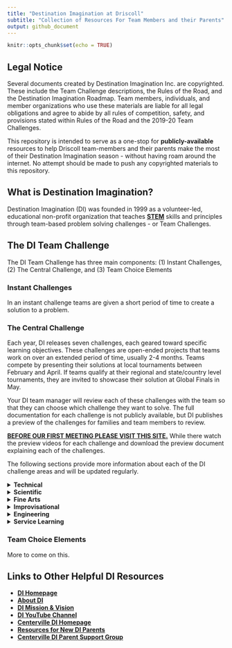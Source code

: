 ```yaml
---
title: "Destination Imagination at Driscoll"
subtitle: "Collection of Resources For Team Members and their Parents"
output: github_document
---
```


```r
knitr::opts_chunk$set(echo = TRUE)
```

## Legal Notice

Several documents created by Destination Imagination Inc. are copyrighted. These include the Team Challenge descriptions, the Rules of the Road, and the Destination Imagination Roadmap.  Team members, individuals, and member organizations who use these materials are liable for all legal obligations and agree to abide by all rules of competition, safety, and provisions stated within Rules of the Road and the 2019-20 Team Challenges.  

This repository is intended to serve as a one-stop for **publicly-available** resources to help Driscoll team-members and their parents make the most of their Destination Imagination season - without having roam around the internet.  No attempt should be made to push any copyrighted materials to this repository.

## What is Destination Imagination?

Destination Imagination (DI) was founded in 1999 as a volunteer-led, educational non-profit organization that teaches <a target=" " href="https://en.wikipedia.org/wiki/Science,_technology,_engineering,_and_mathematics">**STEM**</a> skills and principles through team-based problem solving challenges - or Team Challenges.

## The DI Team Challenge

The DI Team Challenge has three main components: (1) Instant Challenges, (2) The Central Challenge, and (3) Team Choice Elements

### Instant Challenges

In an instant challenge teams are given a short period of time to create a solution to a problem.

### The Central Challenge

Each year, DI releases seven challenges, each geared toward specific learning objectives. These challenges are open-ended projects that teams work on over an extended period of time, usually 2-4 months.  Teams compete by presenting their solutions at local tournaments between February and April. If teams qualify at their regional and state/country level tournaments, they are invited to showcase their solution at Global Finals in May.

Your DI team manager will review each of these challenges with the team so that they can choose which challenge they want to solve.  The full documentation for each challenge is not publicly available, but DI publishes a preview of the challenges for families and team members to review. 

<u>**BEFORE OUR FIRST MEETING PLEASE VISIT [THIS SITE ](https://www.destinationimagination.org/challenge-program/2019-20-challenge-previews/).**</u> While there watch the preview videos for each challenge and download the preview document explaining each of the challenges.

The following sections provide more information about each of the DI challenge areas and will be updated regularly.

<details>
<summary><b>Technical</b></summary>
<p>
The Technical Challenge requires teams to build equipment, such as vehicles, in order to solve their challenge. They must also include a performance, in a specific form or about a general topic supplied with the challenge. In addition, the challenge requires teams to create specific elements unique to the team that will count as Team Choice Elements. The team will be evaluated on their creativity and originality, the quality, workmanship and effort, and the integration of the elements into the presentation. Normally, Team Choice Elements account for 15% of a team's score. The Team Choice Element can be anything that the team chooses, as long as it is not a scoring element.
<br/>
<!-- <center> -->
<!-- <iframe width="800" height="400" src="https://www.youtube.com/embed/tWiOP7Bhq6Y" frameborder="0" allow="accelerometer; encrypted-media; gyroscope; picture-in-picture" allowfullscreen></iframe> -->
<!-- <center> -->
</p>
</details>
<!--##########################-->
<!--##########################--> 
<details>
<summary><b>Scientific</b></summary>
<p>
The Scientific Challenge requires teams to do research on a specific aspect of science, and then create a performance based on it. Sometimes, there is also a specific requirement to build a certain kind of prop or costume. In addition, the challenge requires teams to create two specific elements unique to the team that will count as Team Choice Elements. The team will be evaluated on the creativity and originality, the quality, workmanship and effort, and the integration of the element into the presentation. Normally, Team Choice Elements account for 15% of a team's score. The Team Choice Element can be anything that the team chooses, as long as it is not a scoring element.
<br/>
<!-- <center> -->
<!-- <iframe width="800" height="400" src="https://www.youtube.com/embed/eqSJnsY8WnY" frameborder="0" allow="accelerometer; encrypted-media; gyroscope; picture-in-picture" allowfullscreen></iframe> -->
<!-- <center> -->
</p>
</details>
<!--##########################-->
<!--##########################-->  
<details>
<summary><b>Fine Arts</b></summary>
<p>
The Fine Arts Challenge requires teams to create and act out a performance that demonstrates some theatrical technique. It may be to use a certain method of presentation or to make a certain type of prop. In addition, the challenge requires teams to create two specific elements unique to the team that will count as Team Choice Elements. The team will be evaluated on the creativity and originality, the quality, workmanship and effort, and the integration of the element into the presentation. Normally, Team Choice Elements account for 15% of a team's score. The Team Choice Element can be anything that the team chooses, as long as it is not a scoring element.
<br/>
<!-- <center> -->
<!-- <iframe width="800" height="400" src="https://www.youtube.com/embed/1t-BtBCIWfw" frameborder="0" allow="accelerometer; encrypted-media; gyroscope; picture-in-picture" allowfullscreen></iframe> -->
<!-- <center> -->
</p>
</details>
<!--##########################-->
<!--##########################--> 
<details>
<summary><b>Improvisational</b></summary>
<p>
The Improvisational Challenge requires teams to think on their feet and create a skit within a short window of time, and then present it. There is usually a theme, of some sort, as well as a prop requirement that requires teams to create or incorporate different props. The team will also be evaluated for teamwork in this challenge.
<br/>
<!-- <center> -->
<!-- <iframe width="800" height="400" src="https://www.youtube.com/embed/DVKJHu31lbA" frameborder="0" allow="accelerometer; encrypted-media; gyroscope; picture-in-picture" allowfullscreen></iframe> -->
<!-- <center> -->
</p>
</details>
<!--##########################-->
<!--##########################--> 
<details>
<summary><b>Engineering</b></summary>
<p>
The Engineering Challenge requires teams to create a structure, with material and weight requirements, as well as an accompanying performance that has to do with some aspect of the structure. The structures are scored using a weight held ratio (WHR), where the weight held at the tournament is divided over the weight of the structure, to create a fair comparison of team structures. Some years, there have been additional elements that the team had to incorporate into their structures, such as holding golf balls. By performing these extra tasks, the team may receive additional weight held credit. In addition, the challenge requires teams to create two specific elements unique to the team that will count as Team Choice Elements. The team will be evaluated on the creativity and originality, the quality, workmanship and effort, and the integration of the element into the presentation. Normally, Team Choice Elements account for 15% of a team's score. The Team Choice Element can be anything that the team chooses, as long as it is not a scoring element.
<br/>
<!-- <center> -->
<!-- <iframe width="800" height="400" src="https://www.youtube.com/embed/a_kwCwgRHhw" frameborder="0" allow="accelerometer; encrypted-media; gyroscope; picture-in-picture" allowfullscreen></iframe> -->
<!-- <center> -->
</p>
</details>
<!--##########################-->
<!--##########################--> 
<details>
<summary><b>Service Learning</b></summary>
<p>
The Service Learning Challenge, also known as projectOUTREACH, requires teams to do a service project that benefits their community, and then create a performance to present at the tournament. The challenge always has a theme that the team has to incorporate into their skit, or the way they carry out their project. For some program seasons, the challenge requires teams to create two specific elements unique to the team that will count as Team Choice Elements. The team will be evaluated on the creativity and originality, the quality, workmanship and effort, and the integration of the element into the presentation. Normally, Team Choice Elements account for 15% of a team's score. The Team Choice Element can be anything that the team chooses, as long as it is not a scoring element.
<br/>
<!-- <center> -->
<!-- <iframe width="800" height="400" src="https://www.youtube.com/embed/8UhQ-KROI_k" frameborder="0" allow="accelerometer; encrypted-media; gyroscope; picture-in-picture" allowfullscreen></iframe> -->
<!-- <center> -->
</p>
</details>

### Team Choice Elements

More to come on this.

## Links to Other Helpful DI Resources

- <a target=" " href="https://www.destinationimagination.org/">**DI Homepage**</a>
- <a target=" " href="https://www.destinationimagination.org/about/">**About DI**</a>
- <a target=" " href="https://www.destinationimagination.org/vision-mission/">**DI Mission & Vision**</a>
- <a target=" " href="https://www.youtube.com/user/DIGlobalFinals/videos">**DI YouTube Channel**</a>
- <a target=" " href="https://www.centervilledi.com/">**Centerville DI Homepage**</a>
- <a target=" " href="https://www.destinationimagination.org/parents-start-here/">**Resources for New DI Parents**</a>
- <a target=" " href="https://www.centervilledi.com/parentsupportgroup.htm">**Centerville DI Parent Support Group**</a>

